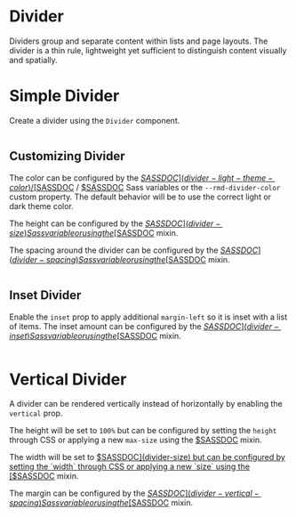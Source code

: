 # Divider

Dividers group and separate content within lists and page layouts. The divider
is a thin rule, lightweight yet sufficient to distinguish content visually and
spatially.

# Simple Divider

Create a divider using the `Divider` component.

```demo source="./SimpleDivider.tsx"

```

## Customizing Divider

The color can be configured by the [$SASSDOC](divider-light-theme-color) /
[$SASSDOC](divider-dark-theme-color) / [$SASSDOC](divider-color) Sass variables
or the `--rmd-divider-color` custom property. The default behavior will be to
use the correct light or dark theme color.

The height can be configured by the [$SASSDOC](divider-size) Sass variable or
using the [$SASSDOC](<divider-set-var(size, NEW_SIZE)>) mixin.

The spacing around the divider can be configured by the
[$SASSDOC](divider-spacing) Sass variable or using the
[$SASSDOC](<divider-set-var(spacing, NEW_SIZE)>) mixin.

```demo source="./CustomizingDivider.tsx"

```

## Inset Divider

Enable the `inset` prop to apply additional `margin-left` so it is inset with a
list of items. The inset amount can be configured by the
[$SASSDOC](divider-inset) Sass variable or using the
[$SASSDOC](<divider-set-var(inset, NEW_VALUE)>) mixin.

```demo source="./InsetDivider.tsx"

```

# Vertical Divider

A divider can be rendered vertically instead of horizontally by enabling the
`vertical` prop.

The height will be set to `100%` but can be configured by setting the `height`
through CSS or applying a new `max-size` using the
[$SASSDOC](<divider-set-var(max-size, NEW_SIZE)>) mixin.

The width will be set to [$SASSDOC](divider-size) but can be configured by
setting the `width` through CSS or applying a new `size` using the
[$SASSDOC](<divider-set-var(size, NEW_SIZE)>) mixin.

The margin can be configured by the [$SASSDOC](divider-vertical-spacing) Sass
variable or using the [$SASSDOC](<divider-set-var(vertical-spacing, NEW_SIZE)>)
mixin.

```demo source="./VerticalDivider.tsx"

```
